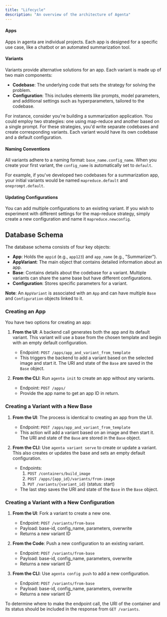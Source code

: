 ```yaml
---
title: "Lifecycle"
description: "An overview of the architecture of Agenta"
---
```


#### Apps

Apps in agenta are individual projects. Each app is designed for a specific use case, like a chatbot or an automated summarization tool.

#### Variants

Variants provide alternative solutions for an app. Each variant is made up of two main components:

- **Codebase**: The underlying code that sets the strategy for solving the problem.
- **Configuration**: This includes elements like prompts, model parameters, and additional settings such as hyperparameters, tailored to the codebase.

For instance, consider you're building a summarization application. You could employ two strategies: one using map-reduce and another based on a single prompt. For these strategies, you'd write separate codebases and create corresponding variants. Each variant would have its own codebase and a default configuration.

#### Naming Conventions

All variants adhere to a naming format: `base_name.config_name`. When you create your first variant, the `config_name` is automatically set to `default`.

For example, if you've developed two codebases for a summarization app, your initial variants would be named `mapreduce.default` and `oneprompt.default`.

#### Updating Configurations

You can add multiple configurations to an existing variant. If you wish to experiment with different settings for the map-reduce strategy, simply create a new configuration and name it `mapreduce.newconfig`.


## Database Schema

The database schema consists of four key objects:

- **App**: Holds the `appid` (e.g., `app123`) and `app_name` (e.g., "Summarizer").
- **AppVariant**: The main object that contains detailed information about an app.
- **Base**: Contains details about the codebase for a variant. Multiple variants can share the same base but have different configurations.
- **Configuration**: Stores specific parameters for a variant.

**Note**: An `AppVariant` is associated with an `App` and can have multiple `Base` and `Configuration` objects linked to it.

### Creating an App

You have two options for creating an app:

1. **From the UI**: A backend call generates both the app and its default variant. This variant will use a base from the chosen template and begin with an empty default configuration.
  
    - Endpoint: `POST /apps/app_and_variant_from_template`
    - This triggers the backend to add a variant based on the selected image and start it. The URI and state of the `Base` are saved in the `Base` object.

2. **From the CLI**: Run `agenta init` to create an app without any variants.

    - Endpoint: `POST /apps/`
    - Provide the app name to get an app ID in return.

### Creating a Variant with a New Base

1. **From the UI**: The process is identical to creating an app from the UI.

    - Endpoint: `POST /apps/app_and_variant_from_template`
    - This action will add a variant based on an image and then start it. The URI and state of the `Base` are stored in the `Base` object.

2. **From the CLI**: Use `agenta variant serve` to create or update a variant. This also creates or updates the base and sets an empty default configuration.

    - Endpoints:
        1. `POST /containers/build_image`
        2. `POST /apps/{app_id}/variants/from-image`
        3. `PUT /variants/{variant_id}` (status: start)
    - The last step saves the URI and state of the `Base` in the `Base` object.

### Creating a Variant with a New Configuration

1. **From the UI**: Fork a variant to create a new one.

    - Endpoint: `POST /variants/from-base`
    - Payload: base-id, config_name, parameters, overwrite
    - Returns a new variant ID

2. **From the Code**: Push a new configuration to an existing variant.

    - Endpoint: `POST /variants/from-base`
    - Payload: base-id, config_name, parameters, overwrite
    - Returns a new variant ID

3. **From the CLI**: Use `agenta config push` to add a new configuration.

    - Endpoint: `POST /variants/from-base`
    - Payload: base-id, config_name, parameters, overwrite
    - Returns a new variant ID

To determine where to make the endpoint call, the URI of the container and its status should be included in the response from `GET /variants`.